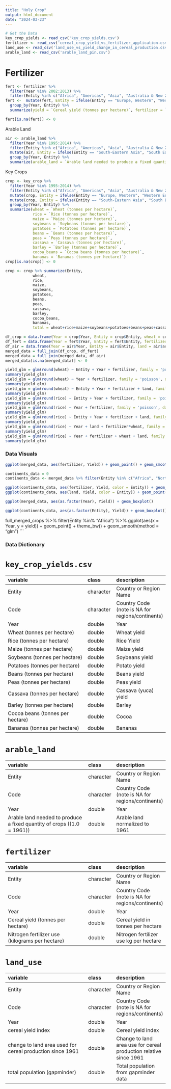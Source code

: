---
title: "Holy Crop"
output: html_document
date: "2024-03-23"
---

```{r setup, include=FALSE}
# Get the Data
key_crop_yields <- read_csv('key_crop_yields.csv')
fertilizer <- read_csv('cereal_crop_yield_vs_fertilizer_application.csv')
land_use <- read_csv('land_use_vs_yield_change_in_cereal_production.csv')
arable_land <- read_csv('arable_land_pin.csv')
```

# Fertilizer
```{r}
fert <- fertilizer %>%
  filter(Year %in% 2002:2013) %>%
  filter(Entity %in% c("Africa", "Americas", "Asia", "Australia & New Zealand", "Caribbean", "Central America", "Eastern Africa", "Eastern Asia", "Eastern Europe", "Europe", "Europe, Western", "Micronesia (region)", "Middle Africa", "Northern Africa", "Northern America", "Oceania", "South America", "South Eastern Asia", "Southern Africa", "Southern Asia", "Southern Europe", "Western Africa", "Western Asia"))
fert <-  mutate(fert, Entity = ifelse(Entity == "Europe, Western", "Western Europe", Entity)) %>%
  group_by(Year, Entity) %>%
  summarize(yield = `Cereal yield (tonnes per hectare)`, fertilizer = `Nitrogen fertilizer use (kilograms per hectare)`)

fert[is.na(fert)] <- 0
```

Arable Land

```{r}
air <- arable_land %>%
  filter(Year %in% 1995:2014) %>%
  filter(Entity %in% c("Africa", "Americas", "Asia", "Australia & New Zealand", "Caribbean", "Central America", "Eastern Africa", "Eastern Asia", "Eastern Europe", "Europe", "Western Europe", "Micronesia (region)", "Middle Africa", "Northern Africa", "Northern America", "Oceania", "South America", "South-Eastern Asia", "Southern Africa", "Southern Asia", "Southern Europe", "Western Africa", "Western Asia")) %>%
  mutate(air, Entity = ifelse(Entity == "South-Eastern Asia", "South Eastern Asia", Entity)) %>%
  group_by(Year, Entity) %>%
  summarize(arable_land = `Arable land needed to produce a fixed quantity of crops ((1.0 = 1961))`)
```

Key Crops

```{r}
crop <- key_crop %>%
  filter(Year %in% 1995:2014) %>%
  filter(Entity %in% c("Africa", "Americas", "Asia", "Australia & New Zealand", "Caribbean", "Central America", "Eastern Africa", "Eastern Asia", "Eastern Europe", "Europe", "Europe, Western", "Micronesia (region)", "Middle Africa", "Northern Africa", "Northern America", "Oceania", "South America", "South-Eastern Asia", "Southern Africa", "Southern Asia", "Southern Europe", "Western Africa", "Western Asia")) %>%
  mutate(crop, Entity = ifelse(Entity == "Europe, Western", "Western Europe", Entity)) %>%
  mutate(crop, Entity = ifelse(Entity == "South-Eastern Asia", "South Eastern Asia", Entity)) %>%
  group_by(Year, Entity) %>%
  summarize(wheat = `Wheat (tonnes per hectare)`,
            rice = `Rice (tonnes per hectare)`,
            maize = `Maize (tonnes per hectare)`,
            soybeans = `Soybeans (tonnes per hectare)`,
            potatoes = `Potatoes (tonnes per hectare)`,
            beans = `Beans (tonnes per hectare)`,
            peas = `Peas (tonnes per hectare)`,
            cassava = `Cassava (tonnes per hectare)`,
            barley = `Barley (tonnes per hectare)`,
            cocoa_beans = `Cocoa beans (tonnes per hectare)`,
            bananas = `Bananas (tonnes per hectare)`)
crop[is.na(crop)] <- 0
```

```{r}
crop <- crop %>% summarize(Entity,
            wheat,
            rice,
            maize,
            soybeans,
            potatoes,
            beans,
            peas,
            cassava,
            barley,
            cocoa_beans,
            bananas, 
            total = wheat+rice+maize+soybeans+potatoes+beans+peas+cassava+barley+cocoa_beans+bananas)

```

```{r}
df_crop = data.frame(Year = crop$Year, Entity = crop$Entity, wheat = crop$wheat, rice = crop$rice, maize = crop$maize, soybeans = crop$soybeans, potatoes = crop$potatoes, beans = crop$beans, peas = crop$peas, cassava = crop$cassava, barley = crop$barley, cocoa = crop$cocoa_beans, bananas = crop$bananas, total = round(crop$total))
df_fert = data.frame(Year = fert$Year, Entity = fert$Entity, fertilizer = fert$fertilizer)
df_air = data.frame(Year = air$Year, Entity = air$Entity, land = air$arable_land)
merged_data = full_join(df_crop, df_fert)
merged_data = full_join(merged_data, df_air)
merged_data[is.na(merged_data)] <- 0
```

```{r}
yield_glm = glm(round(wheat) ~ Entity + Year + fertilizer, family = 'poisson', data = merged_data)
summary(yield_glm)
yield_glm = glm(round(wheat) ~ Year + fertilizer, family = 'poisson', data = merged_data)
summary(yield_glm)
yield_glm = glm(round(wheat) ~ Entity + Year + fertilizer + land, family = 'poisson', data = merged_data)
summary(yield_glm)
yield_glm = glm(round(rice) ~ Entity + Year + fertilizer, family = 'poisson', data = merged_data)
summary(yield_glm)
yield_glm = glm(round(rice) ~ Year + fertilizer, family = 'poisson', data = merged_data)
summary(yield_glm)
yield_glm = glm(round(rice) ~ Entity + Year + fertilizer + land, family = 'poisson', data = merged_data)
summary(yield_glm)
yield_glm = glm(round(rice) ~ Year + land + fertilizer*wheat, family = 'poisson', data = merged_data)
summary(yield_glm)
yield_glm = glm(round(rice) ~ Year + fertilizer + wheat + land, family = 'poisson', data = merged_data)
summary(yield_glm)
```

### Data Visuals

```{r, cache=TRUE}
ggplot(merged_data, aes(fertilizer, Yield)) + geom_point() + geom_smooth(method="glm")
```

```{r, cache=TRUE}
continents_data = 0
continents_data <- merged_data %>% filter(Entity %in% c("Africa", "Northern America", "Asia", "Europe", "Oceania", "South America"))

ggplot(continents_data, aes(fertilizer, Yield, color = Entity)) + geom_point()
ggplot(continents_data, aes(land, Yield, color = Entity)) + geom_point()
```

```{r, cache=TRUE}
ggplot(merged_data, aes(as.factor(Year), Yield)) + geom_boxplot()
```
```{r, cache=TRUE}
ggplot(continents_data, aes(as.factor(Entity), Yield)) + geom_boxplot()
```

full_merged_crops %>%
  filter(Entity %in% "Africa") %>%
  ggplot(aes(x = Year, y = yield)) + geom_point() + theme_bw() + geom_smooth(method = "glm")
```


### Data Dictionary

# `key_crop_yields.csv`

|variable                         |class     |description |
|:--------------------------------|:---------|:-----------|
|Entity                           |character | Country or Region Name |
|Code                             |character | Country Code (note is NA for regions/continents) |
|Year                             |double    | Year |
|Wheat (tonnes per hectare)       |double    | Wheat yield |
|Rice (tonnes per hectare)        |double    | Rice Yield |
|Maize (tonnes per hectare)       |double    | Maize yield |
|Soybeans (tonnes per hectare)    |double    | Soybeans yield |
|Potatoes (tonnes per hectare)    |double    | Potato yield |
|Beans (tonnes per hectare)       |double    | Beans yield|
|Peas (tonnes per hectare)        |double    | Peas yield |
|Cassava (tonnes per hectare)     |double    | Cassava (yuca) yield|
|Barley (tonnes per hectare)      |double    | Barley|
|Cocoa beans (tonnes per hectare) |double    | Cocoa |
|Bananas (tonnes per hectare)     |double    | Bananas |

# `arable_land`

|variable                                                               |class     |description |
|:----------------------------------------------------------------------|:---------|:-----------|
|Entity                           |character | Country or Region Name |
|Code                             |character | Country Code (note is NA for regions/continents) |
|Year                             |double    | Year |
|Arable land needed to produce a fixed quantity of crops ((1.0 = 1961)) |double    | Arable land normalized to 1961 |


# `fertilizer`

|variable                                        |class     |description |
|:-----------------------------------------------|:---------|:-----------|
|Entity                           |character | Country or Region Name |
|Code                             |character | Country Code (note is NA for regions/continents) |
|Year                             |double    | Year |
|Cereal yield (tonnes per hectare)               |double    | Cereal yield in tonnes per hectare |
|Nitrogen fertilizer use (kilograms per hectare) |double    | Nitrogen fertilizer use kg per hectare |

# `land_use`

|variable                                                  |class     |description |
|:---------------------------------------------------------|:---------|:-----------|
|Entity                           |character | Country or Region Name |
|Code                             |character | Country Code (note is NA for regions/continents) |
|Year                             |double    | Year |
|cereal yield index                                        |double    | Cereal yield index |
|change to land area used for cereal production since 1961 |double    | Change to land area use for cereal production relative since 1961|
|total population (gapminder)                              |double    | Total population from gapminder data |



